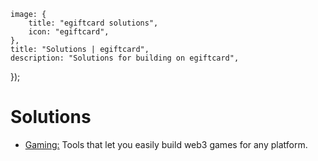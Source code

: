
	image: {
		title: "egiftcard solutions",
		icon: "egiftcard",
	},
	title: "Solutions | egiftcard",
	description: "Solutions for building on egiftcard",
});

# Solutions

- [Gaming:](/solutions/gaming/overview) Tools that let you easily build web3 games for any platform.
